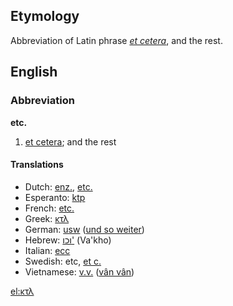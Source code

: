 ==Etymology==
Abbreviation of Latin phrase ''[[et cetera]]'', and the rest.

==English==
===Abbreviation===
'''etc.'''

#[[etcetera|et cetera]]; and the rest

====Translations====
*Dutch: [[enz.]], [[etc.]]
*Esperanto: [[ktp]]
*French: [[etc.]]
*Greek: [[κτλ]]
*German: [[usw]] ([[und so weiter]])
*Hebrew: [[וכו']] (Va'kho)
*Italian: [[ecc]]
*Swedish: etc, [[et c.]]
*Vietnamese: [[v.v.]] ([[vân vân]])

[[el:κτλ]]